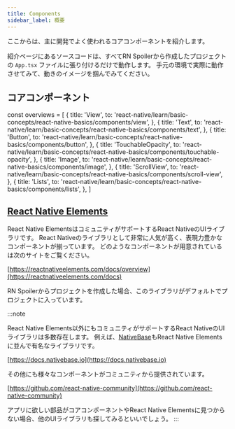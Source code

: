 ```yaml
---
title: Components
sidebar_label: 概要
---
```


ここからは、主に開発でよく使われるコアコンポーネントを紹介します。

紹介ページにあるソースコードは、すべてRN Spoilerから作成したプロジェクトの `App.tsx` ファイルに張り付けるだけで動作します。
手元の環境で実際に動作させてみて、動きのイメージを掴んでみてください。

## コアコンポーネント

<!-- textlint-disable ja-technical-writing/sentence-length,ja-technical-writing/max-comma,ja-spacing/ja-no-space-around-parentheses,jtf-style/3.3.かっこ類と隣接する文字の間のスペースの有無,ja-technical-writing/ja-no-mixed-period,ja-technical-writing/no-unmatched-pair -->

const overviews = [
  {
    title: 'View',
    to: 'react-native/learn/basic-concepts/react-native-basics/components/view',
  },
  {
    title: 'Text',
    to: 'react-native/learn/basic-concepts/react-native-basics/components/text',
  },
  {
    title: 'Button',
    to: 'react-native/learn/basic-concepts/react-native-basics/components/button',
  },
  {
    title: 'TouchableOpacity',
    to: 'react-native/learn/basic-concepts/react-native-basics/components/touchable-opacity',
  },
  {
    title: 'Image',
    to: 'react-native/learn/basic-concepts/react-native-basics/components/image',
  },
  {
    title: 'ScrollView',
    to: 'react-native/learn/basic-concepts/react-native-basics/components/scroll-view',
  },
  {
    title: 'Lists',
    to: 'react-native/learn/basic-concepts/react-native-basics/components/lists',
  },
]

<PageList overviews={overviews} colSize={12}/>

<!-- textlint-enable ja-technical-writing/sentence-length,ja-technical-writing/max-comma,ja-spacing/ja-no-space-around-parentheses,jtf-style/3.3.かっこ類と隣接する文字の間のスペースの有無,ja-technical-writing/ja-no-mixed-period,ja-technical-writing/no-unmatched-pair -->

## [React Native Elements](https://reactnativeelements.com/)

React Native ElementsはコミュニティがサポートするReact NativeのUIライブラリです。
React Nativeのライブラリとして非常に人気が高く、表現力豊かなコンポーネントが揃っています。
どのようなコンポーネントが用意されているは次のサイトをご覧ください。

[https://reactnativeelements.com/docs/overview](https://reactnativeelements.com/docs)

RN Spoilerからプロジェクトを作成した場合、このライブラリがデフォルトでプロジェクトに入っています。

:::note

React Native Elements以外にもコミュニティがサポートするReact NativeのUIライブラリは多数存在します。
例えば、[NativeBase](https://nativebase.io/)もReact Native Elementsに並んで有名なライブラリです。

[https://docs.nativebase.io](https://docs.nativebase.io)

その他にも様々なコンポーネントがコミュニティから提供されています。

[https://github.com/react-native-community](https://github.com/react-native-community)

アプリに欲しい部品がコアコンポーネントやReact Native Elementsに見つからない場合、他のUIライブラリも探してみるといいでしょう。
:::
